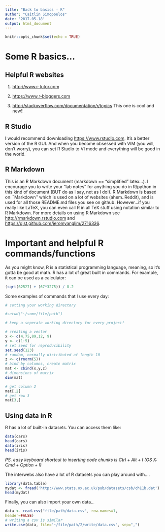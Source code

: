 ```yaml
---
title: "Back to basics - R"
author: "Caitlin Simopoulos"
date: '2017-05-18'
output: html_document
---
```

```r
knitr::opts_chunk$set(echo = TRUE)
```
# Some R basics...

## Helpful R websites

1. <http://www.r-tutor.com>

2. <https://www.r-bloggers.com>

3. <http://stackoverflow.com/documentation/r/topics> This one is cool and new!! 

## R Studio

I would recommend downloading [https://www.rstudio.com](https://www.rstudio.com). It's a better version of the R GUI. And when you become obsessed with VIM (you will, don't worry), you can set R Studio to VI mode and everything will be good in the world.

## R Markdown

This is an R Markdown document (markdown == "simplified" latex...). 
I encourage you to write your "lab notes" for anything you do in R/python in this kind of document (BUT do as I say, not as I do!).
R Markdown is based on ``Markdown'' which is used on a lot of websites (ahem..Reddit), and is used for all those README.md files you see on github.
However...if you really like LaTeX, you can even call R in all TeX stuff using notation similar to R Markdown.
For more details on using R Markdown see <http://rmarkdown.rstudio.com> and <https://gist.github.com/jeromyanglim/2716336>.

[//]: P.S. this is how you comment your RMD!

# Important and helpful R commands/functions

As you might know, R is a statistical programming language, meaning, so it's gotta be good at math. R has a lot of great built in commands. For example, it can be used as a calculator:

```r

(sqrt(62527) + (67*3275)) / 8.2
```
Some examples of commands that I use every day:

```r
# setting your working directory

#setwd("~/some/file/path") 

# keep a seperate working directory for every project!

# creating a vector
x <- c(4,75,89,12, 9)
y <- c(1:5)
# set seed for reproducibility
set.seed(123)
# random, normally distributed of length 10
z <- c(rnorm(5)) 
# bind by columns, create matrix
mat <- cbind(x,y,z)
# dimensions of matrix
dim(mat)

# get column 2
mat[,2]
# get row 3
mat[3,]
```





## Using data in R

R has a lot of built-in datasets.
You can access them like:

```r
data(cars)
head(cars)
data(iris)
head(iris)
```

*PS. easy keyboard shortcut to inserting code chunks is Ctrl + Alt + I (OS X: Cmd + Option + I)*

The interwebs also have a lot of R datasets you can play around with....

```r
library(data.table)
mydat <- fread('http://www.stats.ox.ac.uk/pub/datasets/csb/ch11b.dat')
head(mydat)
```

Finally, you can also import your own data...
```r
data <- read.csv("file/path/data.csv", row.names=1, 
header=FALSE)
# writing a csv is similar
write.csv(data, file="~/file/path/2/write/data.csv", sep=",")
```
